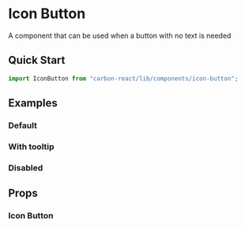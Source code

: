 

<Meta title="Icon Button" of={IconButtonStories} />

# Icon Button

A component that can be used when a button with no text is needed

## Quick Start

```javascript
import IconButton from "carbon-react/lib/components/icon-button";
```

## Examples

### Default

<Canvas of={IconButtonStories.Default} />

### With tooltip

<Canvas of={IconButtonStories.WithTooltip} />

### Disabled

<Canvas of={IconButtonStories.Disabled} />

## Props

### Icon Button

<ArgTypes of={IconButtonStories} />
